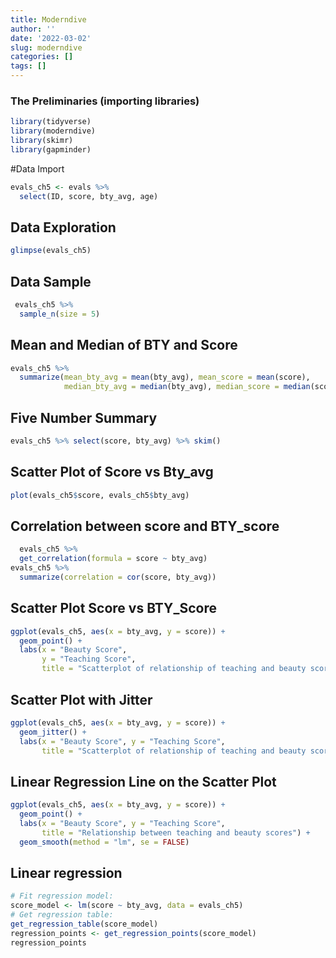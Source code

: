 ```yaml
---
title: Moderndive
author: ''
date: '2022-03-02'
slug: moderndive
categories: []
tags: []
---
```

### The Preliminaries (importing libraries)
```r
library(tidyverse)
library(moderndive)
library(skimr)
library(gapminder)
```

#Data Import
```r
evals_ch5 <- evals %>%
  select(ID, score, bty_avg, age)
```

## Data Exploration
```r
glimpse(evals_ch5)
```

## Data Sample

```r
 evals_ch5 %>%
  sample_n(size = 5)
```

## Mean and Median of BTY and Score
```r
evals_ch5 %>%
  summarize(mean_bty_avg = mean(bty_avg), mean_score = mean(score),
            median_bty_avg = median(bty_avg), median_score = median(score))
```
## Five Number Summary
```r
evals_ch5 %>% select(score, bty_avg) %>% skim()
```
## Scatter Plot of Score vs Bty_avg
```r
plot(evals_ch5$score, evals_ch5$bty_avg)
```
## Correlation between score and BTY_score
```r
  evals_ch5 %>% 
  get_correlation(formula = score ~ bty_avg)
evals_ch5 %>% 
  summarize(correlation = cor(score, bty_avg))
```
## Scatter Plot Score vs BTY_Score
```r
ggplot(evals_ch5, aes(x = bty_avg, y = score)) +
  geom_point() +
  labs(x = "Beauty Score", 
       y = "Teaching Score",
       title = "Scatterplot of relationship of teaching and beauty scores")
```
## Scatter Plot with Jitter
```r
ggplot(evals_ch5, aes(x = bty_avg, y = score)) +
  geom_jitter() +
  labs(x = "Beauty Score", y = "Teaching Score",
       title = "Scatterplot of relationship of teaching and beauty scores")
```

## Linear Regression Line on the Scatter Plot
```r
ggplot(evals_ch5, aes(x = bty_avg, y = score)) +
  geom_point() +
  labs(x = "Beauty Score", y = "Teaching Score",
       title = "Relationship between teaching and beauty scores") +  
  geom_smooth(method = "lm", se = FALSE)
```
## Linear regression 
```r
# Fit regression model:
score_model <- lm(score ~ bty_avg, data = evals_ch5)
# Get regression table:
get_regression_table(score_model)
regression_points <- get_regression_points(score_model)
regression_points
```